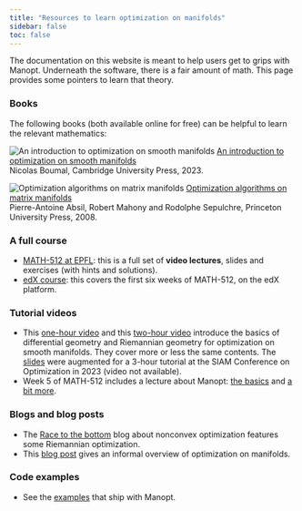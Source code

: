 ```yaml
---
title: "Resources to learn optimization on manifolds"
sidebar: false
toc: false
---
```


The documentation on this website is meant to help users get to grips with Manopt.
Underneath the software, there is a fair amount of math.
This page provides some pointers to learn that theory.

<!--
On a *different page* have an FAQ of sorts, maybe a "How to" page: include a section about computing gradients / Hessians, etc. Point to it from other places in the docs.
-->

### Books

The following books (both available online for free) can be helpful to learn the relevant mathematics:

::: {layout-ncol=2}
![An introduction to optimization on smooth manifolds](images/BoumalIntroSmoothManifoldsCover.png){.preview-image}
[An introduction to optimization on smooth manifolds](https://www.nicolasboumal.net/book) <br> Nicolas Boumal, Cambridge University Press, 2023.

![Optimization algorithms on matrix manifolds](images/AbsilOptimizationMatrixManifoldsCover.jpg)
[Optimization algorithms on matrix manifolds](https://press.princeton.edu/absil) <br> Pierre-Antoine Absil, Robert Mahony and Rodolphe Sepulchre, Princeton University Press, 2008.
:::

### A full course

* [MATH-512 at EPFL](https://www.nicolasboumal.net/book/#lectures): this is a full set of **video lectures**, slides and exercises (with hints and solutions).
* [edX course](https://www.edx.org/learn/math/ecole-polytechnique-federale-de-lausanne-introduction-to-optimization-on-smooth-manifolds-first-order-methods): this covers the first six weeks of MATH-512, on the edX platform.

### Tutorial videos

* This [one-hour video](https://www.youtube.com/watch?v=UjaoZE0GBpg&ab_channel=SimonsInstitute) and this [two-hour video](https://www.youtube.com/watch?v=lK62DwSIjXA&t=6s&ab_channel=FMGDataDrivenControlSummerSchool) introduce the basics of differential geometry and Riemannian geometry for optimization on smooth manifolds.
  They cover more or less the same contents.
  The [slides](https://www.nicolasboumal.net/SIAMOP2023/) were augmented for a 3-hour tutorial at the SIAM Conference on Optimization in 2023 (video not available).
* Week 5 of MATH-512 includes a lecture about Manopt: [the basics](https://mediaspace.epfl.ch/media/0_g5gfi47b) and [a bit more](https://mediaspace.epfl.ch/media/0_3a1jnw74).

### Blogs and blog posts

* The [Race to the bottom](https://www.racetothebottom.xyz) blog about nonconvex optimization features some Riemannian optimization.
* This [blog post](https://afonsobandeira.wordpress.com/2015/03/16/optimizing-in-smooth-waters-optimization-on-manifolds/) gives an informal overview of optimization on manifolds.

### Code examples

* See the [examples](https://github.com/NicolasBoumal/manopt/tree/master/examples) that ship with Manopt.
